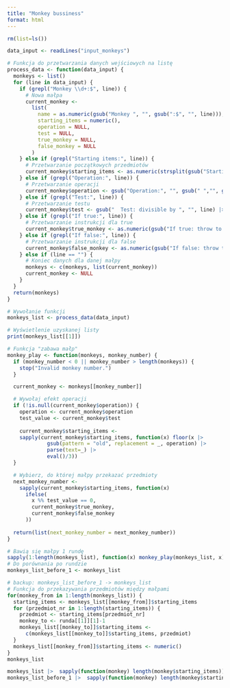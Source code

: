 ```yaml
---
title: "Monkey bussiness"
format: html
---
```


```r
rm(list=ls())
```

```r
data_input <- readLines("input_monkeys")
```

```r
# Funkcja do przetwarzania danych wejściowych na listę
process_data <- function(data_input) {
  monkeys <- list()
  for (line in data_input) {
    if (grepl("Monkey \\d+:$", line)) {
      # Nowa małpa
      current_monkey <-
        list(
          name = as.numeric(gsub("Monkey ", "", gsub(":$", "", line))),
          starting_items = numeric(),
          operation = NULL,
          test = NULL,
          true_monkey = NULL,
          false_monkey = NULL
        )
    } else if (grepl("Starting items:", line)) {
      # Przetwarzanie początkowych przedmiotów
      current_monkey$starting_items <- as.numeric(strsplit(gsub("Starting items: ", "", line), ", ")[[1]])
    } else if (grepl("Operation:", line)) {
      # Przetwarzanie operacji
      current_monkey$operation <- gsub("Operation:", "", gsub(" ","", gsub("new = ", "", line)))
    } else if (grepl("Test:", line)) {
      # Przetwarzanie testu
      current_monkey$test <- gsub("  Test: divisible by ", "", line) |> as.numeric()
    } else if (grepl("If true:", line)) {
      # Przetwarzanie instrukcji dla true
      current_monkey$true_monkey <- as.numeric(gsub("If true: throw to monkey ", "", line))
    } else if (grepl("If false:", line)) {
      # Przetwarzanie instrukcji dla false
      current_monkey$false_monkey <- as.numeric(gsub("If false: throw to monkey ", "", line))
    } else if (line == "") {
      # Koniec danych dla danej małpy
      monkeys <- c(monkeys, list(current_monkey))
      current_monkey <- NULL
    }
  }
  return(monkeys)
}

# Wywołanie funkcji
monkeys_list <- process_data(data_input)

# Wyświetlenie uzyskanej listy
print(monkeys_list[[1]])
```

```r
# Funkcja "zabawa małp"
monkey_play <- function(monkeys, monkey_number) {
  if (monkey_number < 0 || monkey_number > length(monkeys)) {
    stop("Invalid monkey number.")
  }

  current_monkey <- monkeys[[monkey_number]]

  # Wywołaj efekt operacji
  if (!is.null(current_monkey$operation)) {
    operation <- current_monkey$operation
    test_value <- current_monkey$test
    
    current_monkey$starting_items <-
    sapply(current_monkey$starting_items, function(x) floor(x |> 
             gsub(pattern = "old", replacement = _, operation) |> 
             parse(text=_) |> 
             eval()/3))
  }

  # Wybierz, do której małpy przekazać przedmioty
  next_monkey_number <-
    sapply(current_monkey$starting_items, function(x)
      ifelse(
        x %% test_value == 0,
        current_monkey$true_monkey,
        current_monkey$false_monkey
      ))
  
  return(list(next_monkey_number = next_monkey_number))
}
```


```r
# Bawią się małpy 1 rundę
sapply(1:length(monkeys_list), function(x) monkey_play(monkeys_list, x)) -> runda
# Do porównania po rundzie
monkeys_list_before_1 <- monkeys_list

# backup: monkeys_list_before_1 -> monkeys_list
# Funkcja do przekazywania przedmiotów między małpami
for(monkey_from in 1:length(monkeys_list)) {
  starting_items <- monkeys_list[[monkey_from]]$starting_items
  for (przedmiot_nr in 1:length(starting_items)) {
    przedmiot <- starting_items[przedmiot_nr]
    monkey_to <- runda[[1]][1]-1
    monkeys_list[[monkey_to]]$starting_items <-
      c(monkeys_list[[monkey_to]]$starting_items, przedmiot)
  }
  monkeys_list[[monkey_from]]$starting_items <- numeric()
}
monkeys_list
```

```r
monkeys_list |>  sapply(function(monkey) length(monkey$starting_items)) |> sum()
monkeys_list_before_1 |>  sapply(function(monkey) length(monkey$starting_items)) |> sum()

```

